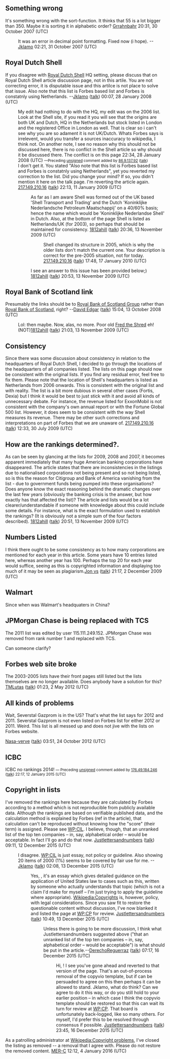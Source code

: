 {{Talk header}}
{{WikiProjectBannerShell|1=
{{WikiProject Business|class=Start|importance=Mid}}
{{WikiProject Lists}}
{{WikiProject Globalization|class=list|importance=mid}}
}}

==Something wrong==
It's something wrong with the sort-function. It thinks that 55 is a lot bigger than 350. Maybe it is sorting it in alphabetic order? [[User:Grrahnbahr|Grrahnbahr]] 20:31, 30 October 2007 (UTC)
: It was an error in decimal point formatting. Fixed now (i hope). --[[User:Jklamo|Jklamo]] 02:21, 31 October 2007 (UTC)

== Royal Dutch Shell ==

If you disagree with [[Royal Dutch Shell]] HQ setting, please discuss that on Royal Dutch Shell article discussion page, not in this artile. You are not correcting error, it is disputable issue and this artilce is not place to solve that issue. Also note that this list is Forbes based list and Forbes is constatnly using Netherlands. --[[User:Jklamo|Jklamo]] ([[User talk:Jklamo|talk]]) 00:07, 28 January 2008 (UTC)
:My edit had nothing to do with the HQ, my edit was on the 2006 list.  Look at the Shell site, if you read it you will see that the origins are both UK and Dutch, HQ in the Netherlands but stock listed in London and the registered Office in London as well.  That is clear so i can't see why you are so adament it is not UK/Dutch.  Whats Forbes says is irrelevent, would you transfer a sources inaccuracy to wikipedia, I think not.  On another note, I see no reason why this should not be discussed here, there is no conflict in the Shell article so why should it be discussed there.  The conflict is on this page 22:34, 28 January 2008 (UTC)  <small>—Preceding [[Wikipedia:Signatures|unsigned]] comment added by [[Special:Contributions/86.9.137.92|86.9.137.92]] ([[User talk:86.9.137.92|talk]]) {{{2|}}}</small><!-- Template:UnsignedIP --> <!--Autosigned by SineBot-->
:I don't get it. You stated "Also note that this list is Forbes based list and Forbes is constatnly using Netherlands", yet you reverted my correction to the list. Did you change your mind? If so, you didn't mention it here on the talk page. I'm reverting the article again. [[Special:Contributions/217.149.210.16|217.149.210.16]] ([[User talk:217.149.210.16|talk]]) 22:13, 11 January 2009 (UTC)

::As far as I am aware Shell was formed out of the UK based 'Shell Transport and Trading' and the Dutch 'Koninklijke Nederlandsche Petroleum Maatschappij' on a 40/60% basis; hence the name which would be 'Koninklijke Nederlandse Shell' in Dutch. Also, at the bottom of the page Shell is listed as Netherlands/UK (for 2003), so perhaps that should be maintained for consistency. [[User:1812ahill|1812ahill]] ([[User talk:1812ahill|talk]]) 20:36, 13 November 2009 (UTC)
:::Shell changed its structure in 2005, which is why the older lists don't match the current one. Your description is correct for the pre-2005 situation, not for today. [[Special:Contributions/217.149.210.16|217.149.210.16]] ([[User talk:217.149.210.16|talk]]) 17:48, 17 January 2010 (UTC)
::I see an answer to this issue has been provided below;) [[User:1812ahill|1812ahill]] ([[User talk:1812ahill|talk]]) 20:53, 13 November 2009 (UTC)

==Royal Bank of Scotland link==
Presumably the links should be to [[Royal Bank of Scotland Group]] rather than [[Royal Bank of Scotland]], right? --[[User:David Edgar|David Edgar]] ([[User talk:David Edgar|talk]]) 15:04, 13 October 2008 (UTC)
:Lol: then maybe. Now, alas, no more. Poor old [[Fred the Shred]] eh! (NOT)[[User:1812ahill|1812ahill]] ([[User talk:1812ahill|talk]]) 21:03, 13 November 2009 (UTC)

== Consistency ==

Since there was some discussion about consistency in relation to the headquarters of Royal Dutch Shell, I decided to go through the locations of the headquarters of all companies listed. The lists on this page should now be consistent with the original lists. If you find any residual error, feel free to fix them. Please note that the location of Shell's headquarters is listed as Netherlands from 2006 onwards. This is consistent with the original list and with reality. The list is a bit more dubious in several other cases (Fortis, Dexia) but I think it would be best to just stick with it and avoid all kinds of unnecessary debate. For instance, the revenue listed for ExxonMobil is not consistent with the company's own annual report or with the Fortune Global 500 list. However, it does seem to be consistent with the way Shell measures its revenue. There may be other such corrections and interpretations on part of Forbes that we are unaware of. [[Special:Contributions/217.149.210.16|217.149.210.16]] ([[User talk:217.149.210.16|talk]]) 12:33, 30 July 2009 (UTC)

== How are the rankings determined?. ==

As can be seen by glancing at the lists for 2009, 2008 and 2007, it becomes apparent immediately that many huge American banking corporations have disappeared. The article states that there are inconsistencies in the listings due to nationalised corporations not being present and so not being listed, so is this the reason for Citigroup and Bank of America vanishing from the list - due to government funds being pumped into these organisations? Does anyone know the exact reasoning behind the dramatic changes over the last few years (obviously the banking crisis is the answer, but how exactly has that affected the list)? The article and lists would be a lot clearer/understandable if someone with knowledge about this could include some details. For instance, what is the exact formulation used to establish the rankings? (It is obviously not a simple sum of the four factors described). [[User:1812ahill|1812ahill]] ([[User talk:1812ahill|talk]]) 20:51, 13 November 2009 (UTC)

== Numbers Listed ==

I think there ought to be some consistency as to how many corporations are mentioned for each year in this article. Some years have 10 entries listed here, whereas another year has 100. Perhaps the top 20 for each year would suffice, seeing as this is copyrighted information and displaying too much of it may be seen as plagiarism.[[User:Jon vs|Jon vs]] ([[User talk:Jon vs|talk]]) 21:17, 2 December 2009 (UTC)

== Walmart ==

Since when was Walmart's headquaters in China?

== JPMorgan Chase is being replaced with TCS ==

The 2011 list was edited by user 115.111.249.152.
JPMorgan Chase was removed from rank number 1 and replaced with TCS.

Can someone clarify?

== Forbes web site broke ==

The 2003-2005 lists have their front pages still listed but the lists themselves are no longer available. Does anybody have a solution for this? [[User:TMLutas|TMLutas]] ([[User talk:TMLutas|talk]]) 01:23, 2 May 2012 (UTC)

== All kinds of problems ==

Wait, Severstal Gazprom is in the US? That's what the list says for 2012 and 2011. Severstal Gazprom is not even listed on Forbes list for either 2012 or 2011. Weird. This list is all messed up and does not jive with the lists on Forbes website.

[[User:Nasa-verve|Nasa-verve]] ([[User talk:Nasa-verve|talk]]) 03:51, 24 October 2012 (UTC)

== ICBC ==

ICBC no rankings 2014!  <small class="autosigned">—&nbsp;Preceding [[Wikipedia:Signatures|unsigned]] comment added by [[Special:Contributions/176.49.184.246|176.49.184.246]] ([[User talk:176.49.184.246|talk]]) 22:17, 12 January 2015 (UTC)</small><!-- Template:Unsigned IP --> <!--Autosigned by SineBot-->

== Copyright in lists ==

I've removed the rankings here because they are calculated by Forbes according to a method which is not reproducible from publicly available data. Although the rankings are based on verifiable published data, and the calculation method is explained by Forbes (ref in the article), that calculation can't be reproduced without knowing how the "score" (their term) is assigned. Please see [[WP:CIL]]. I believe, though, that an unranked list of the top ten companies – in, say, alphabetical order – would be acceptable. In fact I'll go and do that now. [[User:Justlettersandnumbers|Justlettersandnumbers]] ([[User talk:Justlettersandnumbers|talk]]) 09:11, 12 December 2015 (UTC)
:I disagree. [[WP:CIL]] is just essay, not policy or guideline. Also showing 20 items of 2000 (1%) seems to be covered by fair use for me. --[[User:Jklamo|Jklamo]] ([[User talk:Jklamo|talk]]) 02:08, 13 December 2015 (UTC)
::Yes, {{u|Jklamo}}, it's an essay which gives detailed guidance on the application of United States law to cases such as this, written by someone who actually understands that topic (which is not a claim I'd make for myself – I'm just trying to apply the guideline where appropriate). [[Wikipedia:Copyrights]] is, however, policy, with legal considerations. Since you saw fit to restore the questionable content without discussion, I've now blanked it and listed the page at [[WP:CP]] for review. [[User:Justlettersandnumbers|Justlettersandnumbers]] ([[User talk:Justlettersandnumbers|talk]]) 10:49, 13 December 2015 (UTC)
:::Unless there is going to be more discussion, I think what Justlettersandnumbers suggested above ("that an unranked list of the top ten companies – in, say, alphabetical order – would be acceptable") is what should be put in the article.--[[User:DerechoReguerraz|DerechoReguerraz]] ([[User talk:DerechoReguerraz|talk]]) 07:17, 16 December 2015 (UTC)
::::Hi, {{u|DerechoReguerraz}}! I see you've gone ahead and reverted to that version of the page. That's an out-of-process removal of the copyvio template, but if {{u|Jklamo}} can be persuaded to agree on this then perhaps it can be allowed to stand. Jklamo, what do think? Can we agree to do it this way, or do you still hold to your earlier position – in which case I think the copyvio template should be restored so that this can wait its turn for review at [[WP:CP]]. That board is unfortunately back-logged, like so many others. For myself, I'd prefer this to be resolved through consensus if possible. [[User:Justlettersandnumbers|Justlettersandnumbers]] ([[User talk:Justlettersandnumbers|talk]]) 23:45, 16 December 2015 (UTC)
As a patrolling administrator at [[Wikipedia:Copyright problems]], I've closed the listing as removed -- a removal that I agree with. Please do not restore the removed content. [[User:MER-C|MER-C]] 12:12, 4 January 2016 (UTC)
